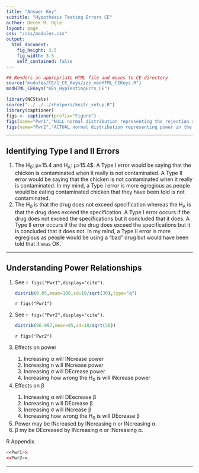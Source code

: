 ```yaml
---
title: "Answer Key"
subtitle: "Hypothesis Testing Errors CE"
author: Derek H. Ogle
layout: page
css: "/css/modules.css"
output:
  html_document:
    fig_height: 3.5
    fig_width: 3.5
    self_contained: false
---
```


```r
## Renders an appropriate HTML file and moves to CE directory
source("modules/CE/1_CE_Keys/zzz_modHTML_CEKeys.R")
modHTML_CEKeys("KEY_HypTestingErrs_CE")
```

```r
library(NCStats)
source("../../../rhelpers/knitr_setup.R")
library(captioner)
figs <- captioner(prefix="Figure")
figs(name="Pwr1","NULL normal distribution representing the rejection region for the power calculation example.")
figs(name="Pwr2","ACTUAL normal distribution representing power in the power calculation example.")
```

----

## Identifying Type I and II Errors

<ol>
<li>The H<sub>0</sub>: &mu;=15.4 and H<sub>A</sub>: &mu;>15.4$. A Type I error would be saying that the chicken is contaminated when it really is not contaminated. A Type II error would be saying that the chicken is not contaminated when it really is contaminated. In my mind, a Type I error is more egregious as people would be eating contaminated chicken that they have been told is not contaminated.</li>
<li>The H<sub>0</sub> is that the drug does not exceed specification whereas the H<sub>A</sub> is that the drug does exceed the specification. A Type I error occurs if the drug does not exceed the specifications but it concluded that it does. A Type II error occurs if the the drug does exceed the specifications but it is concluded that it does not. In my mind, a Type II error is more egregious as people would be using a "bad" drug but would have been told that it was OK.</li>
</ol>

----

## Understanding Power Relationships

<ol>
<li>See `r figs("Pwr1",display="cite")`.</li>
```r
distrib(0.05,mean=100,sd=10/sqrt(30),type="q")
```

`r figs("Pwr1")`

<li>See `r figs("Pwr2",display="cite")`.</li>
```r
distrib(96.997,mean=95,sd=10/sqrt(30))
```

`r figs("Pwr2")`

<li>Effects on power</li>
<ol>
<li>Increasing &alpha; will INcrease power</li>
<li>Increasing n will INcrease power</li>
<li>Increasing &sigma; will DEcrease power</li>
<li>Increasing how wrong the H<sub>0</sub> is will INcrease power</li>
</ol>
<li>Effects on &beta;</li>
<ol>
<li>Increasing &alpha; will DEecrease &beta;</li>
<li>Increasing n will DEcrease &beta;</li>
<li>Increasing &sigma; will INcrease &beta;</li>
<li>Increasing how wrong the H<sub>0</sub> is will DEcrease &beta;</li>
</ol>
<li>Power may be INcreased by INcreasing n or INcreasing &alpha;.</li>
<li>&beta; my be DEcreased by INcreasing n or INcreasing &alpha;.</li>
</ol>

R Appendix.
```r
<<Pwr1>>
<<Pwr2>>
```

----
